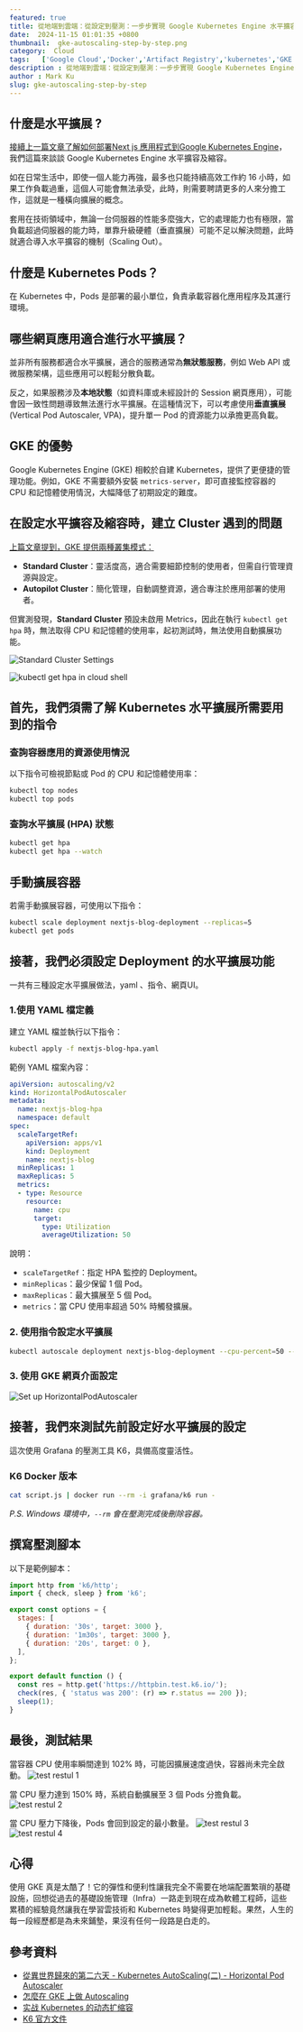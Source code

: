 ```yaml
---
featured: true
title: 從地端到雲端：從設定到壓測：一步步實現 Google Kubernetes Engine 水平擴容及縮容
date:  2024-11-15 01:01:35 +0800
thumbnail:  gke-autoscaling-step-by-step.png
category:  Cloud  
tags:   ['Google Cloud','Docker','Artifact Registry','kubernetes','GKE','google kubernetes engine']
description : 從地端到雲端：從設定到壓測：一步步實現 Google Kubernetes Engine 水平擴容及縮容
author : Mark Ku
slug: gke-autoscaling-step-by-step
---
```

## 什麼是水平擴展 ?
[接續上一篇文章了解如何部署Next js 應用程式到Google Kubernetes Engine](https://blog.markkulab.net/deploy-nextjs-app-to-google-kubernetes-service/)，我們這篇來談談 Google Kubernetes Engine 水平擴容及縮容。　　

如在日常生活中，即使一個人能力再強，最多也只能持續高效工作約 16 小時，如果工作負載過重，這個人可能會無法承受，此時，則需要聘請更多的人來分擔工作，這就是一種橫向擴展的概念。  
  
套用在技術領域中，無論一台伺服器的性能多麼強大，它的處理能力也有極限，當負載超過伺服器的能力時，單靠升級硬體（垂直擴展）可能不足以解決問題，此時就適合導入水平擴容的機制（Scaling Out）。  

## 什麼是 Kubernetes Pods？
在 Kubernetes 中，Pods 是部署的最小單位，負責承載容器化應用程序及其運行環境。

## 哪些網頁應用適合進行水平擴展？
並非所有服務都適合水平擴展，適合的服務通常為**無狀態服務**，例如 Web API 或微服務架構，這些應用可以輕鬆分散負載。

反之，如果服務涉及**本地狀態**（如資料庫或未經設計的 Session 網頁應用），可能會因一致性問題導致無法進行水平擴展。在這種情況下，可以考慮使用**垂直擴展** (Vertical Pod Autoscaler, VPA)，提升單一 Pod 的資源能力以承擔更高負載。

## GKE 的優勢
Google Kubernetes Engine (GKE) 相較於自建 Kubernetes，提供了更便捷的管理功能。例如，GKE 不需要額外安裝 `metrics-server`，即可直接監控容器的 CPU 和記憶體使用情況，大幅降低了初期設定的難度。

## 在設定水平擴容及縮容時，建立 Cluster 遇到的問題
[上篇文章提到，GKE 提供兩種叢集模式：](https://blog.markkulab.net/deploy-nextjs-app-to-google-kubernetes-service/)
- **Standard Cluster**：靈活度高，適合需要細節控制的使用者，但需自行管理資源與設定。
- **Autopilot Cluster**：簡化管理，自動調整資源，適合專注於應用部署的使用者。

但實測發現，**Standard Cluster** 預設未啟用 Metrics，因此在執行 `kubectl get hpa` 時，無法取得 CPU 和記憶體的使用率，起初測試時，無法使用自動擴展功能。

![Standard Cluster Settings](standard-cluster-settings.png)

![kubectl get hpa in cloud shell](cannot-get-cpu-usage-rate.png)

## 首先，我們須需了解 Kubernetes 水平擴展所需要用到的指令
### 查詢容器應用的資源使用情況
以下指令可檢視節點或 Pod 的 CPU 和記憶體使用率：
```bash
kubectl top nodes
kubectl top pods
```

### 查詢水平擴展 (HPA) 狀態
```bash
kubectl get hpa
kubectl get hpa --watch
```

## 手動擴展容器
若需手動擴展容器，可使用以下指令：
```bash
kubectl scale deployment nextjs-blog-deployment --replicas=5
kubectl get pods
```

## 接著，我們必須設定 Deployment 的水平擴展功能
一共有三種設定水平擴展做法，yaml 、指令、網頁UI。

### 1.使用 YAML 檔定義
建立 YAML 檔並執行以下指令：
```bash
kubectl apply -f nextjs-blog-hpa.yaml
```

範例 YAML 檔案內容：
```yaml
apiVersion: autoscaling/v2
kind: HorizontalPodAutoscaler
metadata:
  name: nextjs-blog-hpa
  namespace: default
spec:
  scaleTargetRef:
    apiVersion: apps/v1
    kind: Deployment
    name: nextjs-blog
  minReplicas: 1
  maxReplicas: 5
  metrics:
  - type: Resource
    resource:
      name: cpu
      target:
        type: Utilization
        averageUtilization: 50
```

說明：
- `scaleTargetRef`：指定 HPA 監控的 Deployment。
- `minReplicas`：最少保留 1 個 Pod。
- `maxReplicas`：最大擴展至 5 個 Pod。
- `metrics`：當 CPU 使用率超過 50% 時觸發擴展。

### 2. 使用指令設定水平擴展
```bash
kubectl autoscale deployment nextjs-blog-deployment --cpu-percent=50 --min=1 --max=5
```
### 3. 使用 GKE 網頁介面設定
![Set up HorizontalPodAutoscaler](configre-horizontaal-pod-autoscaler.png)

## 接著，我們來測試先前設定好水平擴展的設定
這次使用 Grafana 的壓測工具 K6，具備高度靈活性。

### K6 Docker 版本
```bash
cat script.js | docker run --rm -i grafana/k6 run -
```
*P.S. Windows 環境中，`--rm` 會在壓測完成後刪除容器。*

## 撰寫壓測腳本
以下是範例腳本：
```javascript
import http from 'k6/http';
import { check, sleep } from 'k6';

export const options = {
  stages: [
    { duration: '30s', target: 3000 },
    { duration: '1m30s', target: 3000 },
    { duration: '20s', target: 0 },
  ],
};

export default function () {
  const res = http.get('https://httpbin.test.k6.io/');
  check(res, { 'status was 200': (r) => r.status == 200 });
  sleep(1);
}
```

## 最後，測試結果
當容器 CPU 使用率瞬間達到 102% 時，可能因擴展速度過快，容器尚未完全啟動。
![test restul 1](test-result-1.png) 

當 CPU 壓力達到 150% 時，系統自動擴展至 3 個 Pods 分擔負載。
![test restul 2](test-result-2.png) 

當 CPU 壓力下降後，Pods 會回到設定的最小數量。
![test restul 3](test-result-3.png)
![test restul 4](test-result-4.png)

## 心得
使用 GKE 真是太酷了！它的彈性和便利性讓我完全不需要在地端配置繁瑣的基礎設施，回想從過去的基礎設施管理（Infra）一路走到現在成為軟體工程師，這些累積的經驗竟然讓我在學習雲技術和 Kubernetes 時變得更加輕鬆。果然，人生的每一段經歷都是為未來鋪墊，果沒有任何一段路是白走的。

## 參考資料
- [從異世界歸來的第二六天 - Kubernetes AutoScaling(二) - Horizontal Pod Autoscaler](https://ithelp.ithome.com.tw/articles/10298858)
- [怎麼在 GKE 上做 Autoscaling](https://youtu.be/jP4cg7itW6E?si=h4TDRqLSWULgzIw9)
- [实战 Kubernetes 的动态扩缩容](https://www.aneasystone.com/archives/2022/11/kubernetes-auto-scaling.html)
- [K6 官方文件](https://grafana.com/docs/k6/latest/get-started/running-k6/) 
